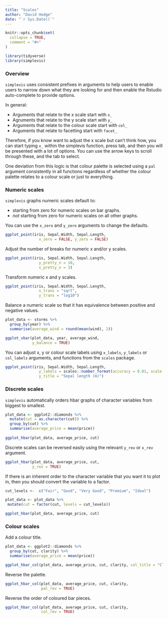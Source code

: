 ```yaml
---
title: "Scales"
author: "David Hodge"
date: "`r Sys.Date()`"
---
```


```r
knitr::opts_chunk$set(
  collapse = TRUE,
  comment = "#>"
)
```

```r
library(tidyverse)
library(simplevis)
```

### Overview

`simplevis` uses consistent prefixes in arguments to help users to enable users to narrow down what they are looking for and then enable the Rstudio auto-complete to provide options.

In general:

* Arguments that relate to the x scale start with `x_` 
* Agruments that relate to the y scale start with `y_` 
* Arguments that relate to the colour scale start with `col_`
* Arguments that relate to facetting start with `facet_`

Therefore, if you know want to adjust the x scale but can't think how, you can start typing `x_` within the simplevis function, press tab, and then you will be presented with a lot of options. You can use the arrow keys to scroll through these, and the tab to select.

One deviation from this logic is that colour palette is selected using a `pal` argument consistently in all functions regardless of whether the colour palette relates to a colour scale or just to everything.

### Numeric scales

`simplevis` graphs numeric scales default to:

* starting from zero for numeric scales on bar graphs. 
* <i>not</i> starting from zero for numeric scales on all other graphs. 

You can use the `x_zero` and `y_zero` arguments to change the defaults.

```r
ggplot_point(iris, Sepal.Width, Sepal.Length,
               x_zero = FALSE, y_zero = FALSE)

```

Adjust the number of breaks for numeric x and/or y scales.

```r
ggplot_point(iris, Sepal.Width, Sepal.Length, 
               y_pretty_n = 10,
               x_pretty_n = 3)
```

Transform numeric x and y scales.

```r
ggplot_point(iris, Sepal.Width, Sepal.Length,
               x_trans = "sqrt", 
               y_trans = "log10")
```

Balance a numeric scale so that it has equivalence between positive and negative values.

```r
plot_data <- storms %>%
  group_by(year) %>%
  summarise(average_wind = round(mean(wind), 2)) 

ggplot_vbar(plot_data, year, average_wind,
            y_balance = TRUE)
```

You can adjust x, y or colour scale labels using `x_labels`, `y_labels` or `col_labels` arguments, and functions from the `scales` package. 

```r
ggplot_point(iris, Sepal.Width, Sepal.Length,
               y_labels = scales::number_format(accuracy = 0.01, scale = 1/100),
               y_title = "Sepal length (m)")
```

### Discrete scales

`simplevis` automatically orders hbar graphs of character variables from biggest to smallest.

```r
plot_data <- ggplot2::diamonds %>%
  mutate(cut = as.character(cut)) %>% 
  group_by(cut) %>%
  summarise(average_price = mean(price)) 
  
ggplot_hbar(plot_data, average_price, cut)

```

Discrete scales can be reversed easily using the relevant `y_rev` or `x_rev` argument. 

```r
ggplot_hbar(plot_data, average_price, cut,
            y_rev = TRUE)
```

If there is an inherent order to the character variable that you want it to plot in, then you should convert the variable to a factor. 

```r
cut_levels <-  c("Fair", "Good", "Very Good", "Premium", "Ideal")

plot_data <- plot_data %>% 
 mutate(cut = factor(cut, levels = cut_levels)) 

ggplot_hbar(plot_data, average_price, cut)
```

### Colour scales

Add a colour title.

```r
plot_data <- ggplot2::diamonds %>%
  group_by(cut, clarity) %>%
  summarise(average_price = mean(price))

ggplot_hbar_col(plot_data, average_price, cut, clarity, col_title = "Clarity")

```

Reverse the palette.

```r
ggplot_hbar_col(plot_data, average_price, cut, clarity,
                pal_rev = TRUE)

```

Reverse the order of coloured bar pieces.

```r
ggplot_hbar_col(plot_data, average_price, cut, clarity,
                col_rev = TRUE)

```

